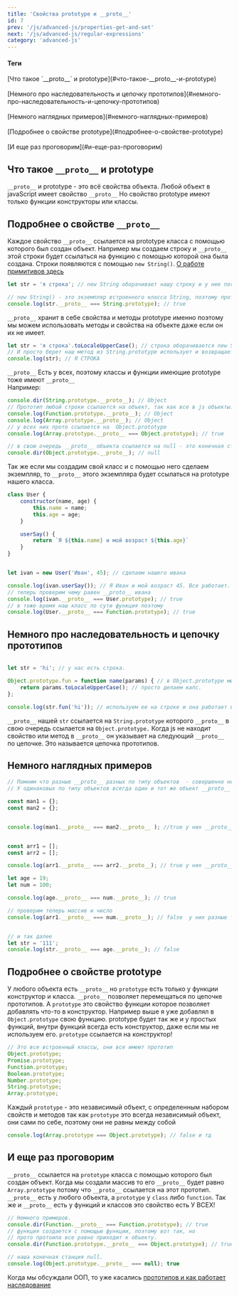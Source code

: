 ```yaml
---
title: 'Свойства prototype и __proto__'
id: 7
prev: '/js/advanced-js/properties-get-and-set'
next: '/js/advanced-js/regular-expressions'
category: 'advanced-js'
---
```


<div className = 'mdHead'>

#### Теги

<div className = 'tag_js'>[Что такое `__proto__` и prototype](#что-такое-__proto__-и-prototype)</div> <br/>
<div className = 'tag_js'>[Немного про наследовательность и цепочку прототипов](#немного-про-наследовательность-и-цепочку-прототипов)</div> <br/>
<div className = 'tag_js'>[Немного наглядных примеров](#немного-наглядных-примеров)</div> <br/>
<div className = 'tag_js'>[Подробнее о свойстве prototype](#подробнее-о-свойстве-prototype)</div> <br/>
<div className = 'tag_js'>[И еще раз проговорим](#и-еще-раз-проговорим)</div>

</div>

## Что такое `__proto__` и prototype 

`__proto__` и prototype - это всё свойства объекта.
Любой объект в javaScript имеет свойство `__proto__`
Но свойство prototype имеют только функции конструкторы или классы.

## Подробнее о свойстве `__proto__`
Каждое свойство `__proto__` ссылается на prototype класса с помощью которого был создан объект.
Например мы создаем строку и `__proto__` этой строки будет ссылаться на функцию с помощью которой она была создана. Строки появляются с помощью `new String()`.
<span className = 'link_js'> [О работе примитивов здесь](/js/basic-js/oop-and-prototype#как-работают-примитивы-в-js) </span> 
```javaScript
let str = 'я строка'; // new String оборачивает нашу строку и у нее появляется __proto__

// new String() - это экземпляр встроенного класса String, поэтому прото экземпляра равно прототипу своего класса.
console.log(str.__proto__ === String.prototype); // true

```
`__proto__` хранит в себе свойства и методы prototype именно поэтому мы можем использовать методы и свойства на объекте даже если он их не имеет.
```javaScript
let str = 'я строка'.toLocaleUpperCase(); // строка оборачивается new String и имеет __proto__ ссылающее нас на главную функцию String.prototype.
// И просто берет наш метод из String.prototype использует и возвращает нам измененную строку.
console.log(str); // Я СТРОКА
```
`__proto__` Есть у всех, поэтому классы и функции имеющие prototype тоже имеют `__proto__`<br/>
Например:<br/>
```javaScript
console.dir(String.prototype.__proto__); // Object
// Прототип любой строки ссылается на объект, так как все в js объекты. Это будет касаться любого типа данных.
console.log(Function.prototype.__proto__); // Object
console.log(Array.prototype.__proto__); // Object
// у всех них прото ссылается на  Object.prototype
console.log(Array.prototype.__proto__ === Object.prototype); // true

// в свою очередь __proto__ объекта ссылается на null - это конечная станция.
console.dir(Object.prototype.__proto__); // null
```
Так же если мы создадим свой класс и с помощью него сделаем экземпляр, то `__proto__` этого экземпляра будет ссылаться на prototype нашего класса.
```javaScript
class User {
    constructor(name, age) {
        this.name = name;
        this.age = age;
    }

    userSay() {
        return `Я ${this.name} и мой возраст ${this.age}`
    }
}


let ivan = new User('Иван', 45); // сделаем нашего ивана

console.log(ivan.userSay()); // Я Иван и мой возраст 45. Все работает.
// теперь проверим чему равен __proto__ ивана
console.log(ivan.__proto__ === User.prototype); // true
// в тоже время наш класс по сути функция поэтому
console.log(User.__proto__ === Function.prototype); // true
```
## Немного про наследовательность и цепочку прототипов
```javaScript

let str = 'hi'; // у нас есть строка.

Object.prototype.fun = function name(params) { // в Object.prototype мы добавили свою функцию.
    return params.toLocaleUpperCase(); // просто делаем капс.
};

console.log(str.fun('hi')); // используем ее на строке и она работает выдовая нам HI
```
`__proto__` нашей `str` ссылается на `String.prototype` которого `__proto__` в свою очередь ссылается на `Object.prototype.`
Когда js не находит свойство или метод в `__proto__` он указывает на следующий `__proto__`  по цепочке. Это называется цепочка прототипов.<br/>
## Немного наглядных примеров
```javaScript
// Помним что разные __proto__ разных по типу объектов  - совершенно независимые разные объекты.
// У одинаковых по типу объектов всегда один и тот же объект __proto__ ( они равны)

const man1 = {};
const man2 = {};


console.log(man1.__proto__ === man2.__proto__ ); //true у них __proto__ один и тот же, какой то 3 объект


const arr1 = [];
const arr2 = [];

console.log(arr1.__proto__ === arr2.__proto__); // true у них __proto__  так же равны 

let age = 19;
let num = 100;

console.log(age.__proto__ === num.__proto__); // true

// проверим теперь массив и число
console.log(arr1.__proto__ === num.__proto__); // false  у них разные типы объекта


// и так далее
let str = '111';
console.log(str.__proto__ === age.__proto__); // false
```
## Подробнее о свойстве prototype

У любого объекта есть `__proto__` но `prototype` есть только у функции конструктор и класса. `__proto__` позволяет перемещаться по цепочке прототипов. А `prototype` это свойство функции  которое позволяет добавлять что-то в конструктор. Например выше я уже добавлял в `Object.prototype` свою функцию. prototype будет так же и у простых функций, внутри функций всегда есть конструктор, даже если мы не используем его. `prototype` ссылается на конструктор!
```javaScript
// Это все встроенный классы, они все имеют прототип
Object.prototype;
Promise.prototype;
Function.prototype;
Boolean.prototype;
Number.prototype;
String.prototype;
Array.prototype;
```
Каждый `prototype`  - это независимый объект, с определенным  набором свойств и методов
так как `prototype` это всегда независимый объект, они сами по себе, поэтому они не равны между собой
```javaScript
console.log(Array.prototype === Object.prototype); // false и тд
```
## И еще раз проговорим

`__proto__` ссылается на `prototype` класса с помощью которого был создан объект.
Когда мы создали массив то его `__proto__` будет равно `Array.prototype`
потому что `__proto__` ссылается на этот прототип.
`__proto__` есть у любого объекта,
а `prototype` у `class` либо `function`. Так же и `__proto__` есть у функций и классов это свойство есть У ВСЕХ!
```javaScript
// Немного примеров.
console.dir(Function.__proto__ === Function.prototype); // true
// функция создается с помощью функции, поэтому вот так, но 
// прото протоипа все равно приходит к объекту.
console.dir(Function.prototype.__proto__ === Object.prototype); // true

// наша конечная станция null.
console.log(Object.prototype.__proto__ === null); true
```
Когда мы обсуждали ООП, то уже касались  <span className = 'link_js'> [прототипов и как работает наследование](/js/basic-js/oop-and-prototype#прототипное-наследование) </span> 


